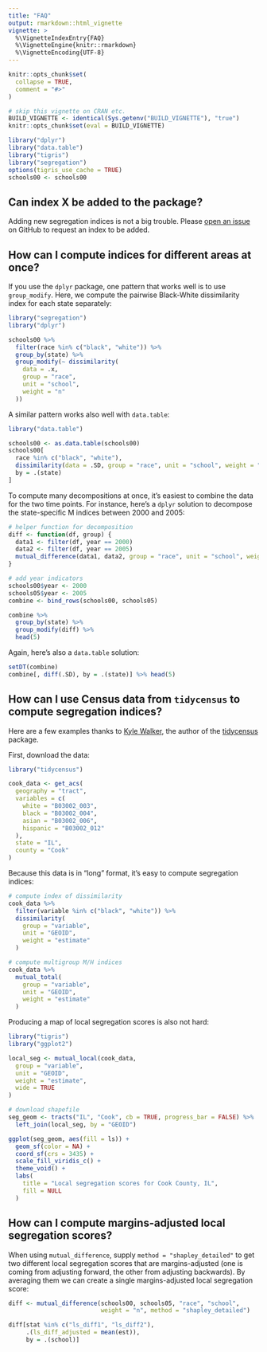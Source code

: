 ```yaml
---
title: "FAQ"
output: rmarkdown::html_vignette
vignette: >
  %\VignetteIndexEntry{FAQ}
  %\VignetteEngine{knitr::rmarkdown}
  %\VignetteEncoding{UTF-8}
---
```


```r
knitr::opts_chunk$set(
  collapse = TRUE,
  comment = "#>"
)

# skip this vignette on CRAN etc.
BUILD_VIGNETTE <- identical(Sys.getenv("BUILD_VIGNETTE"), "true")
knitr::opts_chunk$set(eval = BUILD_VIGNETTE)

library("dplyr")
library("data.table")
library("tigris")
library("segregation")
options(tigris_use_cache = TRUE)
schools00 <- schools00
```

## Can index X be added to the package?

Adding new segregation indices is not a big trouble. Please
[open an issue](https://github.com/elbersb/segregation/issues) on GitHub
to request an index to be added.

## How can I compute indices for different areas at once?

If you use the `dplyr` package, one pattern that works well is
to use `group_modify`. Here, we compute the pairwise Black-White
dissimilarity index for each state separately:

```r
library("segregation")
library("dplyr")

schools00 %>%
  filter(race %in% c("black", "white")) %>%
  group_by(state) %>%
  group_modify(~ dissimilarity(
    data = .x,
    group = "race",
    unit = "school",
    weight = "n"
  ))
```

A similar pattern works also well with `data.table`:

```r
library("data.table")

schools00 <- as.data.table(schools00)
schools00[
  race %in% c("black", "white"),
  dissimilarity(data = .SD, group = "race", unit = "school", weight = "n"),
  by = .(state)
]
```

To compute many decompositions at once, it's easiest
to combine the data for the two time points. For instance,
here's a `dplyr` solution to decompose the state-specific
M indices between 2000 and 2005:

```r
# helper function for decomposition
diff <- function(df, group) {
  data1 <- filter(df, year == 2000)
  data2 <- filter(df, year == 2005)
  mutual_difference(data1, data2, group = "race", unit = "school", weight = "n")
}

# add year indicators
schools00$year <- 2000
schools05$year <- 2005
combine <- bind_rows(schools00, schools05)

combine %>%
  group_by(state) %>%
  group_modify(diff) %>%
  head(5)
```

Again, here's also a `data.table` solution:

```r
setDT(combine)
combine[, diff(.SD), by = .(state)] %>% head(5)
```

## How can I use Census data from `tidycensus` to compute segregation indices?

Here are a few examples thanks to [Kyle Walker](https://twitter.com/kyle_e_walker/status/1392188844724809728), the author of the [tidycensus](https://walker-data.com/tidycensus/articles/basic-usage.html) package.

First, download the data:

```r
library("tidycensus")

cook_data <- get_acs(
  geography = "tract",
  variables = c(
    white = "B03002_003",
    black = "B03002_004",
    asian = "B03002_006",
    hispanic = "B03002_012"
  ),
  state = "IL",
  county = "Cook"
)
```

Because this data is in "long" format, it's easy to compute segregation indices:

```r
# compute index of dissimilarity
cook_data %>%
  filter(variable %in% c("black", "white")) %>%
  dissimilarity(
    group = "variable",
    unit = "GEOID",
    weight = "estimate"
  )

# compute multigroup M/H indices
cook_data %>%
  mutual_total(
    group = "variable",
    unit = "GEOID",
    weight = "estimate"
  )
```

Producing a map of local segregation scores is also not hard:

```r
library("tigris")
library("ggplot2")

local_seg <- mutual_local(cook_data,
  group = "variable",
  unit = "GEOID",
  weight = "estimate",
  wide = TRUE
)

# download shapefile
seg_geom <- tracts("IL", "Cook", cb = TRUE, progress_bar = FALSE) %>%
  left_join(local_seg, by = "GEOID")

ggplot(seg_geom, aes(fill = ls)) +
  geom_sf(color = NA) +
  coord_sf(crs = 3435) +
  scale_fill_viridis_c() +
  theme_void() +
  labs(
    title = "Local segregation scores for Cook County, IL",
    fill = NULL
  )
```

## How can I compute margins-adjusted local segregation scores?

When using `mutual_difference`, supply `method = "shapley_detailed"`
to get two different local segregation scores that are margins-adjusted 
(one is coming from adjusting forward, the other from adjusting
backwards). By averaging them we can create a single margins-adjusted 
local segregation score:

```r
diff <- mutual_difference(schools00, schools05, "race", "school", 
                          weight = "n", method = "shapley_detailed")

diff[stat %in% c("ls_diff1", "ls_diff2"), 
     .(ls_diff_adjusted = mean(est)), 
     by = .(school)]
```
